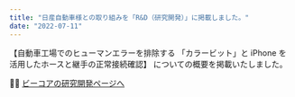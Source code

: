 ```yaml
---
title: "日産自動車様との取り組みを「R&D（研究開発）」に掲載しました。"
date: "2022-07-11"
---
```


【自動車工場でのヒューマンエラーを排除する 「カラービット」と iPhone を活用したホースと継手の正常接続確認】
についての概要を掲載いたしました。

👩‍💻 [ビーコアの研究開発ページへ](https://bcore.biz/jacompany/research/cb-match/)
